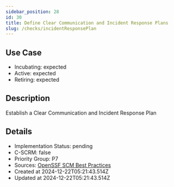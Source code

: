 ```yaml
---
sidebar_position: 28
id: 30
title: Define Clear Communication and Incident Response Plans
slug: /checks/incidentResponsePlan
---
```


## Use Case
<!-- LEVELS:START -->
- Incubating: expected
- Active: expected
- Retiring: expected
<!-- LEVELS:END -->

<!-- DESCRIPTION:START -->
## Description
Establish a Clear Communication and Incident Response Plan
<!-- DESCRIPTION:END -->

<!-- DETAILS:START -->
## Details
- Implementation Status: pending
- C-SCRM: false
- Priority Group: P7
- Sources: [OpenSSF SCM Best Practices](https://best.openssf.org/SCM-BestPractices/#operations)
- Created at 2024-12-22T05:21:43.514Z
- Updated at 2024-12-22T05:21:43.514Z
<!-- DETAILS:END -->
